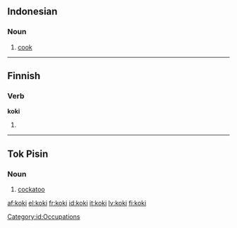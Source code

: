 ==Indonesian==
{{wikipedia|lang=id}}
===Noun===
{{infl|id|noun}}
# [[cook]]
[[Category:id:Occupations]]
----

==Finnish==

===Verb===
'''koki'''

# {{fi-form of|type=verb|pr=third-person|pl=singular|mood=indicative|tense=past|[[kokea]]}}

----

==Tok Pisin==

===Noun===
{{infl|tpi|noun}}

#[[cockatoo]]

[[af:koki]]
[[el:koki]]
[[fr:koki]]
[[id:koki]]
[[it:koki]]
[[lv:koki]]
[[fi:koki]]